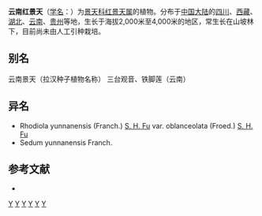 {{Speciesbox
| name = 云南红景天
| status = 
| status_system = 
| image =
| genus = Rhodiola
| species =  yunnanensis
| authority = (Franch.) [[傅书遐|S. H. Fu]]
}}

'''云南红景天'''（[[学名|学名]]：{{lang|la|''Rhodiola yunnanensis''}}）为[[景天科|景天科]][[红景天属|红景天属]]的植物。分布于[[中国大陆|中国大陆]]的[[四川|四川]]、[[西藏|西藏]]、[[湖北|湖北]]、[[云南|云南]]、[[贵州|贵州]]等地，生长于海拔2,000米至4,000米的地区，常生长在山坡林下，目前尚未由人工引种栽培。

== 别名 ==
云南景天（拉汉种子植物名称） 三台观音、铁脚莲（云南）

== 异名 ==
* Rhodiola yunnanensis (Franch.) [[傅书遐|S. H. Fu]] var. oblanceolata (Froed.) [[傅书遐|S. H. Fu]]
* Sedum yunnanensis Franch.

== 参考文献 ==
<div class="references-small">
* {{cite web| url =http://www.bioinfo.cn/db05/KmzwSpecies.php?action=view&id=5771| title =云南红景天| work =《中国高等植物数据库全库》| publisher =中国科学院微生物研究所| author =昆明植物研究所| accessdate =2009-02-25| deadurl =yes| archiveurl =https://web.archive.org/web/20160305025903/http://www.bioinfo.cn/db05/KmzwSpecies.php?action=view&id=5771| archivedate =2016-03-05}}
</div>
{{Taxonbar|from=Q10880994}}

{{DEFAULTSORT:Rhodiola yunnanensis}}
[[Category:红景天属|Y]]
[[Category:四川植物|Y]]
[[Category:西藏植物|Y]]
[[Category:湖北植物|Y]]
[[Category:云南植物|Y]]
[[Category:贵州植物|Y]]